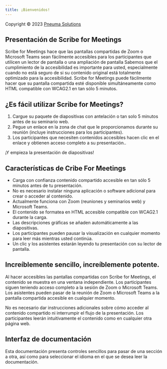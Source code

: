 ```yaml
---
title: ¡Bienvenidos!
---
```


Copyright © 2023 [Pneuma Solutions](https://www.pneumasolutions.com)  
## Presentación de Scribe for Meetings

Scribe for Meetings hace que las pantallas compartidas de Zoom o Microsoft Teams sean fácilmente accesibles para los participantes que utilicen un lector de pantalla o una ampliación de pantalla Sabemos que el cumplimiento de la accesibilidad es importante para usted, especialmente cuando no está seguro de si su contenido original está totalmente optimizado para la accesibilidad. Scribe for Meetings puede fácilmente hacer que su pantalla compartida esté disponible simultáneamente como HTML compatible con WCAG2.1 en tan sólo 5 minutos.

## ¿Es fácil utilizar Scribe for Meetings?

1. Cargue su paquete de diapositivas con antelación o tan solo 5 minutos antes de su seminario web.
1. Pegue un enlace en la zona de chat que le proporcionamos durante su reunión (incluye instrucciones para los participantes).
1. Los participantes que necesiten contenidos accesibles hacen clic en el enlace y obtienen acceso completo a su presentación..

¡Y empieza la presentación de diapositivas!

## Características de Cribe For Meetings

* Carga con confianza contenido compartido accesible en tan sólo 5 minutos antes de tu presentación.
* No es necesario instalar ninguna aplicación o software adicional para crear o acceder al contenido.
* Actualmente funciona con Zoom (reuniones y seminarios web) y Microsoft Teams.
* El contenido se formatea en HTML accesible compatible con WCAG2.1 durante la carga.
* Las descripciones gráficas se añaden automáticamente a las diapositivas.
* Los participantes pueden pausar la visualización en cualquier momento para leer más mientras usted continúa.
* Un clic y los asistentes estarán leyendo tu presentación con su lector de pantalla.

## Increíblemente sencillo, increíblemente potente.

Al hacer accesibles las pantallas compartidas con Scribe for Meetings, el contenido se muestra en una ventana independiente. Los participantes siguen teniendo acceso completo a la sesión de Zoom o Microsoft Teams.
Los asistentes pueden pasar de la reunión de Zoom o Microsoft Teams a la pantalla compartida accesible en cualquier momento.

No es necesario dar instrucciones adicionales sobre cómo acceder al contenido compartido ni interrumpir el flujo de la presentación. Los participantes leerán intuitivamente el contenido como en cualquier otra página web.

## Interfaz de documentación

Esta documentación presenta controles sencillos para pasar de una sección a otra, así como para seleccionar el idioma en el que se desea leer la documentación.